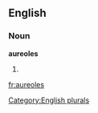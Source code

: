 
==English==

===Noun===
'''aureoles'''

# {{plural of|[[aureole]]}}

[[Category:English plurals]]

[[fr:aureoles]]
